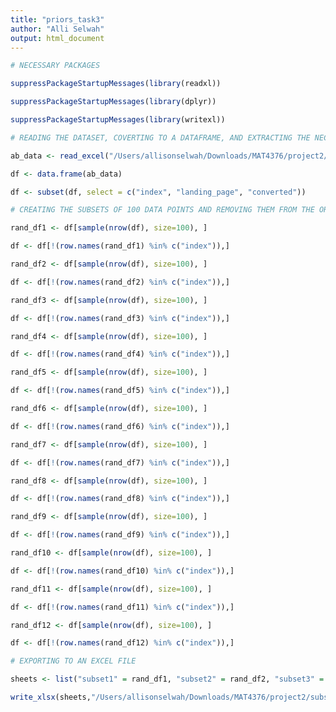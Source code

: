 ```yaml
---
title: "priors_task3"
author: "Alli Selwah"
output: html_document
---
```


```r
# NECESSARY PACKAGES

suppressPackageStartupMessages(library(readxl))

suppressPackageStartupMessages(library(dplyr))

suppressPackageStartupMessages(library(writexl))

# READING THE DATASET, COVERTING TO A DATAFRAME, AND EXTRACTING THE NECESSARY COLUMNS

ab_data <- read_excel("/Users/allisonselwah/Downloads/MAT4376/project2/ab_data_v2.xlsx")

df <- data.frame(ab_data)

df <- subset(df, select = c("index", "landing_page", "converted"))

# CREATING THE SUBSETS OF 100 DATA POINTS AND REMOVING THEM FROM THE ORIGINAL DATASET TO AVOID DUPLICATES IN THE SUBSETS

rand_df1 <- df[sample(nrow(df), size=100), ]

df <- df[!(row.names(rand_df1) %in% c("index")),]

rand_df2 <- df[sample(nrow(df), size=100), ]

df <- df[!(row.names(rand_df2) %in% c("index")),]

rand_df3 <- df[sample(nrow(df), size=100), ]

df <- df[!(row.names(rand_df3) %in% c("index")),]

rand_df4 <- df[sample(nrow(df), size=100), ]

df <- df[!(row.names(rand_df4) %in% c("index")),]

rand_df5 <- df[sample(nrow(df), size=100), ]

df <- df[!(row.names(rand_df5) %in% c("index")),]

rand_df6 <- df[sample(nrow(df), size=100), ]

df <- df[!(row.names(rand_df6) %in% c("index")),]

rand_df7 <- df[sample(nrow(df), size=100), ]

df <- df[!(row.names(rand_df7) %in% c("index")),]

rand_df8 <- df[sample(nrow(df), size=100), ]

df <- df[!(row.names(rand_df8) %in% c("index")),]

rand_df9 <- df[sample(nrow(df), size=100), ]

df <- df[!(row.names(rand_df9) %in% c("index")),]

rand_df10 <- df[sample(nrow(df), size=100), ]

df <- df[!(row.names(rand_df10) %in% c("index")),]

rand_df11 <- df[sample(nrow(df), size=100), ]

df <- df[!(row.names(rand_df11) %in% c("index")),]

rand_df12 <- df[sample(nrow(df), size=100), ]

df <- df[!(row.names(rand_df12) %in% c("index")),]

# EXPORTING TO AN EXCEL FILE

sheets <- list("subset1" = rand_df1, "subset2" = rand_df2, "subset3" = rand_df3, "subset4" = rand_df4, "subset5" = rand_df5, "subset6" = rand_df6, "subset7" = rand_df7, "subset8" = rand_df8, "subset9" = rand_df9, "subset10" = rand_df10, "subset11" = rand_df11, "subset12" = rand_df12)

write_xlsx(sheets,"/Users/allisonselwah/Downloads/MAT4376/project2/subsets.xlsx")
```